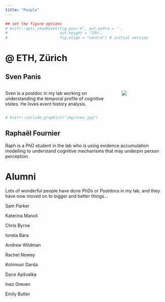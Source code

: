 ```yaml
---
title: "People"
---
```


```r
## set the figure options
# knitr::opts_chunk$set(fig.pos='H', out.extra = '', 
#                       out.height = "33%",
#                       fig.align = "centre") # initial version
```

# \@ ETH, Zürich

## Sven Panis

::: columns
::: {.column width="67%"}
Sven is a postdoc in my lab working on understanding the temporal profile of cognitive states. He loves event history analysis.
:::

::: {.column width="25%"}
![](img/sven.jpg)
:::
:::

```r
# knitr::include_graphics("img/sven.jpg")
```

## Raphaël Fournier

Raph is a PhD student in the lab who is using evidence accumulation modelling to understand cognitive mechanisms that may underpin person perception.

# Alumni

Lots of wonderful people have done PhDs or Postdocs in my lab, and they have now moved on to bigger and better things...

Sam Parker

Katerina Manoli

Chris Byrne

Ionela Bara

Andrew Wildman

Rachel Newey

Kohinoor Darda

Dace Apšvalka

Inez Greven

Emily Butler
